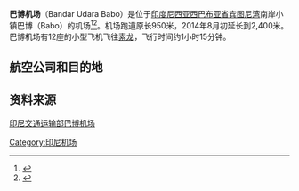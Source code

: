 {{Infobox airport
| name         = 巴博机场
| nativename   = Bandar Udara Babo
| nativename-a =
| nativename-r =
| image        =
| image-width  =
| caption      =
| image2       =
| image2-width =
| caption2     =
| IATA         = BXB
| ICAO         = WASO
| FAA          =
| LID          =
| type         =
| owner        =
| operator     =
| owner-oper   =
| city-served  =
| location     = [[印度尼西亚|印度尼西亚]][[西巴布亚省|西巴布亚省]][[宾图尼湾县|宾图尼湾县]]巴博
| built        =
| used         =
| commander    =
| occupants    =
| elevation-f  = 10
| elevation-m  =
| coordinates  = {{coord|2|33|0|S|133|25|0|E|region:ID_type:airport|display=inline,title}}
| website      =
| metric-elev  =
| metric-rwy   =
| r1-number    = 02/20
| r1-length-f  = 7874
| r1-length-m  = 2400
| r1-surface   = [[混凝土|混凝土]]
| h1-number    =
| h1-length-f  = 
| h1-length-m  =
| h1-surface   =
| stat-year    =
| stat1-header =
| stat1-data   =
| footnotes    =
}}

'''巴博机场'''（Bandar Udara Babo）是位于[[印度尼西亚|印度尼西亚]][[西巴布亚省|西巴布亚省]][[宾图尼湾|宾图尼湾]]南岸小镇巴博（Babo）的机场<ref>{{Cite web |url=http://www.flightstats.com/go/Airport/airportDetails.do?airportCode=BXB |title=存档副本 |access-date=2017-03-10 |archive-date=2017-09-06 |archive-url=https://web.archive.org/web/20170906092739/http://www.flightstats.com/go/Airport/airportDetails.do?airportCode=BXB |dead-url=no }}</ref><ref>{{Cite web |url=http://www.world-airport-codes.com/indonesia/babo-486.html |title=存档副本 |access-date=2017-03-10 |archive-date=2020-08-14 |archive-url=https://web.archive.org/web/20200814020054/https://www.world-airport-codes.com/indonesia/babo-486.html |dead-url=no }}</ref>。机场跑道原长950米，2014年8月初延长到2,400米。巴博机场有12座的小型飞机飞往[[索龙_(印尼)|索龙]]，飞行时间约1小时15分钟。

==航空公司和目的地==
{{airport-dest-list
|[[飛翼航空|飛翼航空]]|[[多米尼克爱德华·奥索机场|索龙]]
|[[苏西航空|苏西航空]]|[[任代尼机场|马诺夸里]]
}}

== 资料来源 ==

{{reflist}}

[https://web.archive.org/web/20171111235416/http://hubud.dephub.go.id/?id%2Fbandara%2Fdetail%2F181 印尼交通运输部巴博机场]

{{机场小作品}}
{{印度尼西亚机场|巴布亚}}

[[Category:印尼机场|Category:印尼机场]]